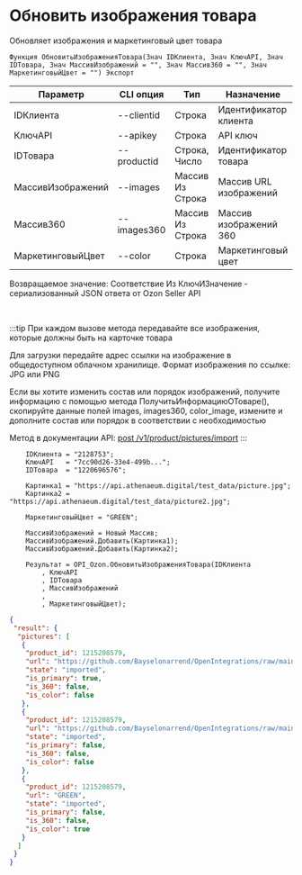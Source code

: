 ﻿---
sidebar_position: 9
---


# Обновить изображения товара
 Обновляет изображения и маркетинговый цвет товара



`Функция ОбновитьИзображенияТовара(Знач IDКлиента, Знач КлючAPI, Знач IDТовара, Знач МассивИзображений = "", Знач Массив360 = "", Знач МаркетинговыйЦвет = "") Экспорт`

  | Параметр | CLI опция | Тип | Назначение |
  |-|-|-|-|
  | IDКлиента | --clientid | Строка | Идентификатор клиента |
  | КлючAPI | --apikey | Строка | API ключ |
  | IDТовара | --productid | Строка, Число | Идентификатор товара |
  | МассивИзображений | --images | Массив Из Строка | Массив URL изображений |
  | Массив360 | --images360 | Массив Из Строка | Массив изображений 360 |
  | МаркетинговыйЦвет | --color | Строка | Маркетинговый цвет |

  
  Возвращаемое значение:   Соответствие Из КлючИЗначение - сериализованный JSON ответа от Ozon Seller API

<br/>

:::tip
При каждом вызове метода передавайте все изображения, которые должны быть на карточке товара

 Для загрузки передайте адрес ссылки на изображение в общедоступном облачном хранилище. Формат изображения по ссылке: JPG или PNG

 Если вы хотите изменить состав или порядок изображений, получите информацию с помощью метода ПолучитьИнформациюОТоваре(), скопируйте данные полей images, images360, color_image, измените и дополните состав или порядок в соответствии с необходимостью

 Метод в документации API: [post /v1/product/pictures/import](https://docs.ozon.ru/api/seller/#operation/ProductAPI_ProductImportPictures)
:::
<br/>


```bsl title="Пример кода"
    IDКлиента = "2128753";
    КлючAPI   = "7cc90d26-33e4-499b...";
    IDТовара  = "1220696576";

    Картинка1 = "https://api.athenaeum.digital/test_data/picture.jpg";
    Картинка2 = "https://api.athenaeum.digital/test_data/picture2.jpg";

    МаркетинговыйЦвет = "GREEN";

    МассивИзображений = Новый Массив;
    МассивИзображений.Добавить(Картинка1);
    МассивИзображений.Добавить(Картинка2);

    Результат = OPI_Ozon.ОбновитьИзображенияТовара(IDКлиента
        , КлючAPI
        , IDТовара
        , МассивИзображений
        ,
        , МаркетинговыйЦвет);
```
    



```json title="Результат"
{
 "result": {
  "pictures": [
   {
    "product_id": 1215208579,
    "url": "https://github.com/Bayselonarrend/OpenIntegrations/raw/main/service/test_data/picture.jpg",
    "state": "imported",
    "is_primary": true,
    "is_360": false,
    "is_color": false
   },
   {
    "product_id": 1215208579,
    "url": "https://github.com/Bayselonarrend/OpenIntegrations/raw/main/service/test_data/picture2.jpg",
    "state": "imported",
    "is_primary": false,
    "is_360": false,
    "is_color": false
   },
   {
    "product_id": 1215208579,
    "url": "GREEN",
    "state": "imported",
    "is_primary": false,
    "is_360": false,
    "is_color": true
   }
  ]
 }
}
```
